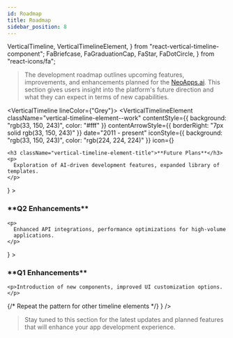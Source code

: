 ```yaml
---
id: Roadmap
title: Roadmap
sidebar_position: 8
---
```


  VerticalTimeline,
  VerticalTimelineElement,
} from "react-vertical-timeline-component";
  FaBriefcase,
  FaGraduationCap,
  FaStar,
  FaDotCircle,
} from "react-icons/fa";

> The development roadmap outlines upcoming features, improvements, and enhancements planned for the [NeoApps.ai](https://neoapps.ai/). This section gives users insight into the platform's future direction and what they can expect in terms of new capabilities.

<VerticalTimeline lineColor={"Grey"}>
  <VerticalTimelineElement
    className="vertical-timeline-element--work"
    contentStyle={{ background: "rgb(33, 150, 243)", color: "#fff" }}
    contentArrowStyle={{ borderRight: "7px solid  rgb(33, 150, 243)" }}
    date="2011 - present"
    iconStyle={{ background: "rgb(33, 150, 243)", color: "rgb(224, 224, 224)" }}
    icon={<FaStar/>}
  >
    <h3 className="vertical-timeline-element-title">**Future Plans**</h3>
    <p>
      Exploration of AI-driven development features, expanded library of templates.
    </p>
  </VerticalTimelineElement>
 <VerticalTimelineElement
    className="vertical-timeline-element--work"
    contentStyle={{ background: "rgb(224, 224, 224)", color: "rgb(0,0,0)" }}
    contentArrowStyle={{ borderRight: "7px solid rgb(100, 100, 150)" }}
    date="2010 - 2011"
    iconStyle={{
      background: "rgb(100, 100, 150)",
      color: "rgb(224, 224, 224)",
      textAlign: "center",
      padding: "1em",
      borderRadius: "50%",
    }}
    icon={<FaStar />}
  >
    <h3 className="vertical-timeline-element-title">**Q2 Enhancements**</h3>

    <p>
      Enhanced API integrations, performance optimizations for high-volume
      applications.
    </p>

  </VerticalTimelineElement>
  <VerticalTimelineElement
    className="vertical-timeline-element--work"
    contentStyle={{ background: "rgb(224, 224, 224)", color: "rgb(0,0,0)" }}
    contentArrowStyle={{ borderRight: "7px solid rgb(100, 100, 150)" }}
    date="2010 - 2011"
    iconStyle={{
      background: "rgb(100, 100, 150)",
      color: "rgb(224, 224, 224)",
      textAlign: "center",
      padding: "1em",
      borderRadius: "50%",
    }}
    icon={<FaStar />}
  >
    <h3 className="vertical-timeline-element-title">**Q1 Enhancements**</h3>

    <p>Introduction of new components, improved UI customization options.</p>

  </VerticalTimelineElement>
  {/* Repeat the pattern for other timeline elements */}
  <VerticalTimelineElement
    contentArrowStyle={{ borderRight: "7px solid rgb(16, 204, 82)" }}
    iconStyle={{
      background: "rgb(216, 20, 22)",
      color: "rgb(224, 224, 224)",
      textAlign: "center",
      padding: "1em",
      borderRadius: "50%",
    }}
    icon={<FaDotCircle  />}
  />
</VerticalTimeline>

> Stay tuned to this section for the latest updates and planned features that will enhance your app development experience.
